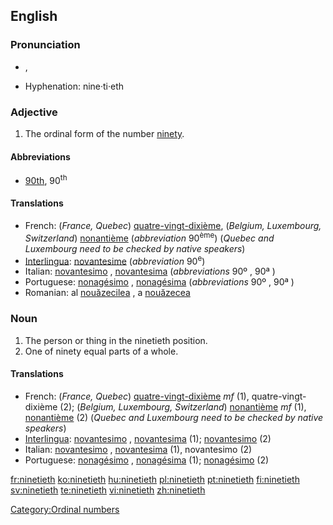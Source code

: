 ==English==

===Pronunciation===
*{{IPA|/ˈnaɪntiəθ/}}, {{SAMPA|/"naInti@T/}}
*Hyphenation: nine·ti·eth

===Adjective===
{{en-adj|-}}

# The ordinal form of the number [[ninety]].

====Abbreviations====
* [[90th]], 90<sup>th</sup>

====Translations====

*French: (''France, Quebec'') [[quatre-vingt-dixième]], (''Belgium, Luxembourg, Switzerland'') [[nonantième]] (''abbreviation'' 90<sup>ème</sup>)  (''Quebec and Luxembourg need to be checked by native speakers'')
*[[Interlingua]]: [[novantesime]] (''abbreviation'' 90<sup>e</sup>)
*Italian: [[novantesimo]] {{m}}, [[novantesima]] {{f}} (''abbreviations'' 90º {{m}}, 90ª {{f}})
*Portuguese: [[nonagésimo]] {{m}}, [[nonagésima]] {{f}} (''abbreviations'' 90º {{m}}, 90ª {{f}})
*Romanian: al [[nouăzecilea]] {{m}}, a [[nouăzecea]] {{f}}

===Noun===
{{en-noun}}

# The person or thing in the ninetieth position.
# One of ninety equal parts of a whole.

====Translations====

*French: (''France, Quebec'') [[quatre-vingt-dixième]] ''mf'' (1), quatre-vingt-dixième {{m}} (2); (''Belgium, Luxembourg, Switzerland'') [[nonantième]] ''mf'' (1),  [[nonantième]] {{m}} (2)  (''Quebec and Luxembourg need to be checked by native speakers'')
*[[Interlingua]]: [[novantesimo]] {{m}}, [[novantesima]] {{f}} (1); [[novantesimo]] (2)
*Italian: [[novantesimo]] {{m}}, [[novantesima]] {{f}} (1), novantesimo {{m}} (2)
*Portuguese: [[nonagésimo]] {{m}}, [[nonagésima]] {{f}} (1); [[nonagésimo]] {{m}} (2)

[[Category:Ordinal numbers]]

[[fr:ninetieth]]
[[ko:ninetieth]]
[[hu:ninetieth]]
[[pl:ninetieth]]
[[pt:ninetieth]]
[[fi:ninetieth]]
[[sv:ninetieth]]
[[te:ninetieth]]
[[vi:ninetieth]]
[[zh:ninetieth]]